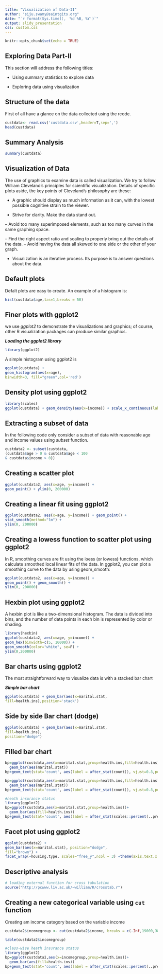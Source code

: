 ---
title: "Visualization of Data-II"
author: "siju.swamy@saintgits.org"
date: "`r format(Sys.time(), '%d %B, %Y')`"
output: slidy_presentation
css: custom.css
---

```{r setup, include=FALSE}
knitr::opts_chunk$set(echo = TRUE)
```


## Exploring Data Part-II


This section will address the following titles:

- Using summary statistics to explore data
 
- Exploring data using visualization
 

## Structure of the data


 First of all have a glance on the data collected using the rcode.
```{r}
custdata<- read.csv('custdata.csv',header=T,sep=',')
head(custdata)
```
## Summary Analysis

```{r}
summary(custdata)
```

## Visualization of Data

The use of graphics to examine data is called visualization. We try to follow William
Cleveland's principles for scientific visualization. Details of specific plots aside, the key
points of Cleveland's philosophy are these:

- A graphic should display as much information as it can, with the lowest possible
cognitive strain to the viewer.

- Strive for clarity. Make the data stand out.

-- Avoid too many superimposed elements, such as too many curves in the
same graphing space.

-- Find the right aspect ratio and scaling to properly bring out the details of the
data.
-- Avoid having the data all skewed to one side or the other of your graph.

- Visualization is an iterative process. Its purpose is to answer questions about the
data.

## Default plots

Defalt plots are easy to create. An example of a histogram is:

```{r}
hist(custdata$age,las=1,breaks = 50)
```

## Finer plots with ggplot2 

we use *ggplot2* to demonstrate the visualizations and graphics; of
course, other R visualization packages can produce similar graphics.

***Loading the ggplot2 library ***
 
```{r}
library(ggplot2)
```
 
A simple histogram using ggplot2 is

```{r}
ggplot(custdata) +
geom_histogram(aes(x=age),
binwidth=3, fill="green",col='red')
```

## Density plot using ggplot2


```{r}
library(scales)
ggplot(custdata) + geom_density(aes(x=income)) + scale_x_continuous(labels=dollar)

```

## Extracting a subset of data

 In the following code only consider a subset of data with reasonable age and income values using *subset* function.
 
```{r}
custdata2 <- subset(custdata,
(custdata$age > 0 & custdata$age < 100
& custdata$income > 0))
```

## Creating a scatter plot

```{r}
ggplot(custdata2, aes(x=age, y=income)) +
geom_point() + ylim(0, 200000)
```

## Creating a linear fit using ggplot2

```{r}
ggplot(custdata2, aes(x=age, y=income)) + geom_point() +
stat_smooth(method="lm") +
ylim(0, 200000)
```

## Creating a lowess function to scatter plot using ggplot2

 In R, smoothing curves are fit using the loess (or lowess) functions, which calculate
smoothed
local
linear
fits
of
the
data.
In
ggplot2,
you
can
plot
a
smoothing
curve
to
the
data
by
using
geom_smooth:

```{r}
ggplot(custdata2, aes(x=age, y=income)) +
geom_point() + geom_smooth() +
ylim(0, 200000)
```

## Hexbin plot using ggplot2


A hexbin plot is like a two-dimensional histogram. The data is divided into bins, and the
number of data points in each bin is represented by color or shading.

```{r}
library(hexbin)
ggplot(custdata2, aes(x=age, y=income)) +
geom_hex(binwidth=c(5, 10000)) +
geom_smooth(color="white", se=F) +
ylim(0,200000)
```

## Bar charts using ggplot2

The most straightforward way to visualize data is with a stacked bar
chart

***Simple bar chart***

```{r}
ggplot(custdata) + geom_bar(aes(x=marital.stat,
fill=health.ins),position='stack')
```

## Side by side Bar chart (dodge)

```{r}
ggplot(custdata) + geom_bar(aes(x=marital.stat,
fill=health.ins),
position="dodge")
```

## Filled bar chart
```{r}
bp=ggplot(custdata,aes(x=marital.stat,group=health.ins,fill=health.ins))+
  geom_bar(aes(marital.stat))
bp+geom_text(stat='count', aes(label = after_stat(count)), vjust=0.8,position = position_stack(0.8), size = 2.5)+theme(axis.text.x = element_text(angle = 90, vjust = 0.5, hjust=1))+labs(x ="Marital status", y = "Pecentage",fill="health Insurance")
```



```{r}
bp=ggplot(custdata,aes(x=marital.stat,group=health.ins,fill=health.ins))+
  geom_bar(aes(marital.stat))
bp+geom_text(stat='count', aes(label = after_stat(count)), vjust=0.8,position = position_stack(0.8), size = 2.5)+theme(axis.text.x = element_text(angle = 90, vjust = 0.5, hjust=1))+labs(x ="Marital status", y = "Pecentage",fill="health Insurance")+facet_grid(~sex)
```


```{r}
#heath insurance status
library(ggplot2)
bp=ggplot(custdata,aes(x=marital.stat,group=health.ins))+
  geom_bar(aes(fill=health.ins))
bp+geom_text(stat='count', aes(label = after_stat(scales::percent(..prop..))), vjust=0.8,position = position_stack(0.8), size = 2.5)+labs(x ="Marital status", y = "Pecentage",fill="health Insurance")+scale_y_continuous(labels = scales::percent)
```

## Facet plot using ggplot2

```{r}
ggplot(custdata2) +
geom_bar(aes(x=marital.stat), position="dodge",
fill="brown") +
facet_wrap(~housing.type, scales="free_y",ncol = 3) +theme(axis.text.x = element_text(angle = 90, hjust = 1))
```
## Descriptive analysis

```{r}
# loading external function for cross tabulation
source("http://pcwww.liv.ac.uk/~william/R/crosstab.r")
```

## Creating a new categorical variable using `cut` function

Creating am income category based on the variable income

```{r}
custdata2$incomegroup <- cut(custdata2$income, breaks = c(-Inf,19000,38350,70163,Inf), labels = c("Lower class","Middle class","Upper middle class","Upper class"))
```

```{r}
table(custdata2$incomegroup)
```

```{r}
#class-wise heath insurance status 
library(ggplot2)
bp=ggplot(custdata2,aes(x=incomegroup,group=health.ins))+
  geom_bar(aes(fill=health.ins))
bp+geom_text(stat='count', aes(label = after_stat(scales::percent(..prop..))), vjust=0.8,position = position_stack(0.8), size = 2.5)+labs(x ="Income group", y = "Pecentage",fill="health Insurance")+scale_y_continuous(labels = scales::percent)
```